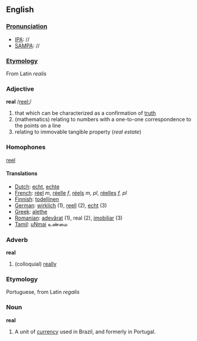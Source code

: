 == English ==
===[[Pronunciation]]===
*[[IPA]]: //
*[[SAMPA]]: //
===[[Etymology]]===
From Latin ''realis''
=== Adjective ===
'''real'''
/[[Pronunciation guide|reel:]]/

# that which can be characterized as a confirmation of [[truth]]
# (mathematics) relating to numbers with a one-to-one correspondence to the points on a line
# relating to immovable tangible property (''real estate'')

===Homophones===
[[reel]]

==== Translations ====
*[[Dutch]]: [[echt]], [[echte]]
*[[French]]: [[réel]] ''m'', [[réelle]] ''f'', [[réels]] ''m, pl'', [[réelles]] ''f, pl''
*[[Finnish]]: [[todellinen]]
*[[German]]: [[wirklich]] (1), [[reell]] (2), [[echt]] (3)
*[[Greek]]: [[alethe]]
*[[Romanian]]: [[adevărat]] (1), real (2), [[imobiliar]] (3)
*[[Tamil]]: [[uNmai]] உண்மை

=== Adverb ===
'''real'''

# (colloquial) [[really]]

===Etymology===
Portuguese, from Latin ''regalis''
=== Noun ===
'''real'''

# A unit of [[currency]] used in Brazil, and formerly in Portugal.
